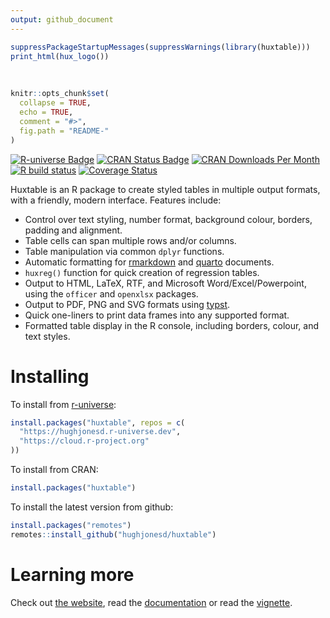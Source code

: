 ```yaml
---
output: github_document
---
```


```r
suppressPackageStartupMessages(suppressWarnings(library(huxtable)))
print_html(hux_logo())
```

<!-- README.md is generated from README.Rmd. Please edit that file -->
<br>

```r
knitr::opts_chunk$set(
  collapse = TRUE,
  echo = TRUE,
  comment = "#>",
  fig.path = "README-"
)
```


<!-- badges: start -->
[![R-universe Badge](https://hughjonesd.r-universe.dev/badges/huxtable)](https://hughjonesd.r-universe.dev/huxtable)
[![CRAN Status Badge](https://www.r-pkg.org/badges/version/huxtable)](https://cran.r-project.org/package=huxtable)
[![CRAN Downloads Per Month](https://cranlogs.r-pkg.org/badges/huxtable)](https://CRAN.R-project.org/package=huxtable)
[![R build status](https://github.com/hughjonesd/huxtable/workflows/R-CMD-check/badge.svg)](https://github.com/hughjonesd/huxtable/actions)
[![Coverage Status](https://img.shields.io/codecov/c/github/hughjonesd/huxtable/master.svg)](https://app.codecov.io/github/hughjonesd/huxtable?branch=master)
<!-- badges: end -->
  
Huxtable is an R package to create styled tables in multiple output formats, with a friendly, modern interface. Features include:

* Control over text styling, number format, background colour, borders, padding and alignment.
* Table cells can span multiple rows and/or columns.
* Table manipulation via common `dplyr` functions.
* Automatic formatting for [rmarkdown](https://rmarkdown.rstudio.com/) and
  [quarto](https://quarto.org/) documents.
* `huxreg()` function for quick creation of regression tables.
* Output to HTML, LaTeX, RTF, and Microsoft Word/Excel/Powerpoint, using the `officer` 
  and `openxlsx` packages. 
* Output to PDF, PNG and SVG formats using [typst](https://typst.app/).
* Quick one-liners to print data frames into any supported format.
* Formatted table display in the R console, including borders, colour, and text styles.

# Installing

To install from [r-universe](https://r-universe.dev):

```r
install.packages("huxtable", repos = c(
  "https://hughjonesd.r-universe.dev",
  "https://cloud.r-project.org"
))
```

To install from CRAN:

```r
install.packages("huxtable")
```

To install the latest version from github: 

```r
install.packages("remotes")
remotes::install_github("hughjonesd/huxtable")
```

# Learning more

Check out [the website](https://hughjonesd.github.io/huxtable/), read the
[documentation](https://hughjonesd.github.io/huxtable/reference/index.html) or 
read the [vignette](https://hughjonesd.github.io/huxtable/huxtable-html.html).


